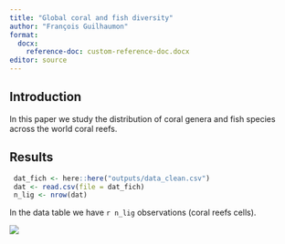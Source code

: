 ```yaml
---
title: "Global coral and fish diversity"
author: "François Guilhaumon"
format:
  docx:
    reference-doc: custom-reference-doc.docx
editor: source
---
```



## Introduction

In this paper we study the distribution of coral genera and fish species across the world coral reefs.

## Results

```r

 dat_fich <- here::here("outputs/data_clean.csv")
 dat <- read.csv(file = dat_fich)
 n_lig <- nrow(dat)
```

In the data table we have `r n_lig` observations (coral reefs cells).

![](../outputs/hist_coral.png)
